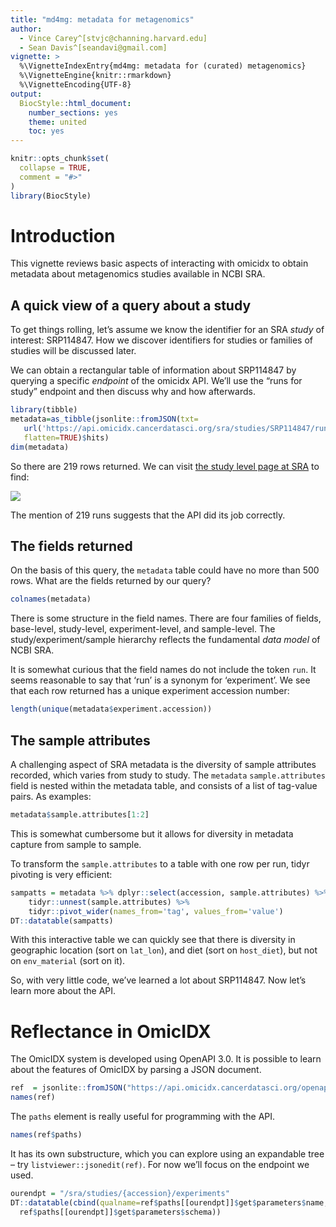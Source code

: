 ```yaml
---
title: "md4mg: metadata for metagenomics"
author: 
  - Vince Carey^[stvjc@channing.harvard.edu]
  - Sean Davis^[seandavi@gmail.com]
vignette: >
  %\VignetteIndexEntry{md4mg: metadata for (curated) metagenomics}
  %\VignetteEngine{knitr::rmarkdown}
  %\VignetteEncoding{UTF-8}
output: 
  BiocStyle::html_document:
    number_sections: yes
    theme: united
    toc: yes
---
```


```r
knitr::opts_chunk$set(
  collapse = TRUE,
  comment = "#>"
)
library(BiocStyle)
```

# Introduction

This vignette reviews basic aspects of interacting with omicidx to
obtain metadata about metagenomics studies available in NCBI SRA.

## A quick view of a query about a study

To get things rolling, let's assume we know the identifier for
an SRA _study_ of interest: SRP114847.  How we discover identifiers
for studies or families of studies will be discussed later.

We can obtain a rectangular table of information about SRP114847
by querying a specific _endpoint_ of the omicidx API.  We'll
use the "runs for study" endpoint and then discuss why and how afterwards.
```r
library(tibble)
metadata=as_tibble(jsonlite::fromJSON(txt=
   url('https://api.omicidx.cancerdatasci.org/sra/studies/SRP114847/runs?size=500'),
   flatten=TRUE)$hits)
dim(metadata)
```
So there are 219 rows returned.  We
can visit [the study level page at SRA](https://trace.ncbi.nlm.nih.gov/Traces/sra/?study=SRP114847) to find:

<img src="srapic1.png"/>

The mention of 219 runs suggests that the API did its job correctly.

## The fields returned

On the basis of this query, the `metadata` table could have
no more than 500 rows.  What are the fields returned by our query?
```r
colnames(metadata)
```
There is some
structure in the field names.  There are four families of fields,
base-level, study-level, experiment-level, and sample-level.
The study/experiment/sample hierarchy reflects
the fundamental _data model_ of NCBI SRA.  

It is somewhat curious that the field names do not include the token `run`.
It seems reasonable to say that 'run' is a synonym for 'experiment'.
We see that each row returned has a unique experiment accession
number:
```r
length(unique(metadata$experiment.accession))
```

## The sample attributes

A challenging aspect of SRA metadata is the diversity of sample attributes
recorded, which varies from study to study.  The `metadata` `sample.attributes`
field is nested within the metadata table, and consists of a list of
tag-value pairs.  As examples:
```r
metadata$sample.attributes[1:2]
```
This is somewhat cumbersome but it allows for diversity in metadata
capture from sample to sample.

To transform the `sample.attributes` to a table with one
row per run, tidyr pivoting is very efficient:
```r
sampatts = metadata %>% dplyr::select(accession, sample.attributes) %>% 
    tidyr::unnest(sample.attributes) %>% 
    tidyr::pivot_wider(names_from='tag', values_from='value') 
DT::datatable(sampatts)
```
With this interactive table we can quickly see that there is diversity
in geographic location (sort on `lat_lon`), and diet (sort on `host_diet`),
but not on `env_material` (sort on it).

So, with very little code, we've learned a lot about SRP114847.
Now let's learn more about the API.

# Reflectance in OmicIDX

The OmicIDX system is developed using OpenAPI 3.0.  It is possible
to learn about the features of OmicIDX by parsing a JSON
document.
```r
ref  = jsonlite::fromJSON("https://api.omicidx.cancerdatasci.org/openapi.json")
names(ref)
```
The `paths` element is really useful for programming with the API.
```r
names(ref$paths)
```
It has its own substructure, which you can explore using
an expandable tree -- try `listviewer::jsonedit(ref)`.
For now we'll focus on the endpoint we used.
```r
ourendpt = "/sra/studies/{accession}/experiments"
DT::datatable(cbind(qualname=ref$paths[[ourendpt]]$get$parameters$name, 
  ref$paths[[ourendpt]]$get$parameters$schema))
```

